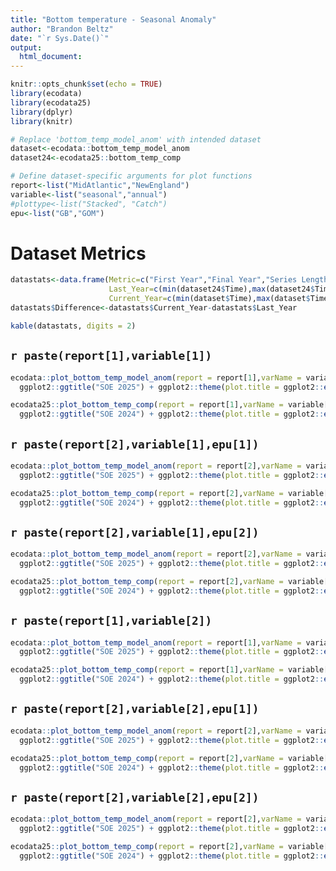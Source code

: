 ```yaml
---
title: "Bottom temperature - Seasonal Anomaly"
author: "Brandon Beltz"
date: "`r Sys.Date()`"
output:
  html_document:
---
```


```r
knitr::opts_chunk$set(echo = TRUE)
library(ecodata)
library(ecodata25)
library(dplyr)
library(knitr)

# Replace 'bottom_temp_model_anom' with intended dataset
dataset<-ecodata::bottom_temp_model_anom
dataset24<-ecodata25::bottom_temp_comp

# Define dataset-specific arguments for plot functions
report<-list("MidAtlantic","NewEngland")
variable<-list("seasonal","annual")
#plottype<-list("Stacked", "Catch")
epu<-list("GB","GOM")
```

# Dataset Metrics {.tabset}
```r
datastats<-data.frame(Metric=c("First Year","Final Year","Series Length","Minimum Value","Maximum Value","Mean Value","Median Value","# NAs"),
                      Last_Year=c(min(dataset24$Time),max(dataset24$Time),max(dataset24$Time)-min(dataset24$Time),min(dataset24$Value, na.rm = T),max(dataset24$Value, na.rm = T),mean(dataset24$Value, na.rm = T),median(dataset24$Value, na.rm = T),sum(is.na(dataset24$Value))),
                      Current_Year=c(min(dataset$Time),max(dataset$Time),max(dataset$Time)-min(dataset$Time),min(dataset$Value, na.rm = T),max(dataset$Value, na.rm = T),mean(dataset$Value, na.rm = T),median(dataset$Value, na.rm = T),sum(is.na(dataset24$Value))))
datastats$Difference<-datastats$Current_Year-datastats$Last_Year

kable(datastats, digits = 2)
```

## `r paste(report[1],variable[1])`
```r
ecodata::plot_bottom_temp_model_anom(report = report[1],varName = variable[1], n = 10) + 
  ggplot2::ggtitle("SOE 2025") + ggplot2::theme(plot.title = ggplot2::element_text(size = 20))

ecodata25::plot_bottom_temp_comp(report = report[1],varName = variable[1]) + 
  ggplot2::ggtitle("SOE 2024") + ggplot2::theme(plot.title = ggplot2::element_text(size = 20))
```

## `r paste(report[2],variable[1],epu[1])`
```r
ecodata::plot_bottom_temp_model_anom(report = report[2],varName = variable[1],EPU = epu[1], n = 10) + 
  ggplot2::ggtitle("SOE 2025") + ggplot2::theme(plot.title = ggplot2::element_text(size = 20))

ecodata25::plot_bottom_temp_comp(report = report[2],varName = variable[1],EPU = epu[1]) + 
  ggplot2::ggtitle("SOE 2024") + ggplot2::theme(plot.title = ggplot2::element_text(size = 20))
```

## `r paste(report[2],variable[1],epu[2])`
```r
ecodata::plot_bottom_temp_model_anom(report = report[2],varName = variable[1],EPU = epu[2], n = 10) + 
  ggplot2::ggtitle("SOE 2025") + ggplot2::theme(plot.title = ggplot2::element_text(size = 20))

ecodata25::plot_bottom_temp_comp(report = report[2],varName = variable[1],EPU = epu[2]) + 
  ggplot2::ggtitle("SOE 2024") + ggplot2::theme(plot.title = ggplot2::element_text(size = 20))
```

## `r paste(report[1],variable[2])`
```r
ecodata::plot_bottom_temp_model_anom(report = report[1],varName = variable[2], n = 10) + 
  ggplot2::ggtitle("SOE 2025") + ggplot2::theme(plot.title = ggplot2::element_text(size = 20))

ecodata25::plot_bottom_temp_comp(report = report[1],varName = variable[2]) + 
  ggplot2::ggtitle("SOE 2024") + ggplot2::theme(plot.title = ggplot2::element_text(size = 20))
```

## `r paste(report[2],variable[2],epu[1])`
```r
ecodata::plot_bottom_temp_model_anom(report = report[2],varName = variable[2],EPU = epu[1], n = 10) + 
  ggplot2::ggtitle("SOE 2025") + ggplot2::theme(plot.title = ggplot2::element_text(size = 20))

ecodata25::plot_bottom_temp_comp(report = report[2],varName = variable[2],EPU = epu[1]) + 
  ggplot2::ggtitle("SOE 2024") + ggplot2::theme(plot.title = ggplot2::element_text(size = 20))
```

## `r paste(report[2],variable[2],epu[2])`
```r
ecodata::plot_bottom_temp_model_anom(report = report[2],varName = variable[2],EPU = epu[2], n = 10) + 
  ggplot2::ggtitle("SOE 2025") + ggplot2::theme(plot.title = ggplot2::element_text(size = 20))

ecodata25::plot_bottom_temp_comp(report = report[2],varName = variable[2],EPU = epu[2]) + 
  ggplot2::ggtitle("SOE 2024") + ggplot2::theme(plot.title = ggplot2::element_text(size = 20))
```

